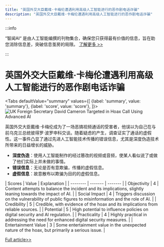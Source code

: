 ```yaml
---
title: "英国外交大臣戴维·卡梅伦遭遇利用高级人工智能进行的恶作剧电话诈骗"
description: "英国外交大臣戴维·卡梅伦遭遇利用高级人工智能进行的恶作剧电话诈骗"
---
```



:::info

“智闻AI“ 是由人工智能编撰的刊物集合，确保您只获得最有价值的信息，旨在助您消除信息差，突破信息茧房的局限。  [了解更多 >>](/)

:::

# 英国外交大臣戴维·卡梅伦遭遇利用高级人工智能进行的恶作剧电话诈骗


<Tabs
	defaultValue="summary"
	values={[
	{label: 'summary', value: 'summary'},
	{label: 'score', value: 'score'},
]}>
<TabItem value="summary">
<img
  src="https://image.informedainews.com/2024/06/Pol-P0w-1717900285-0.jpg"
  alt="UK Foreign Secretary David Cameron Targeted in Hoax Call Using Advanced AI"
/>



英国外交大臣戴维·卡梅伦成为了一场恶搞视频通话的受害者，他误以为自己在与前乌克兰总统彼得罗·波罗申科交谈。随着疑虑的产生，调查证实了通话的虚假性。这一事件凸显了通过先进人工智能技术传播的错误信息，尤其是深度伪造技术所带来的日益增长的威胁。
- **深度伪造**：使用人工智能制作的经过篡改的视频或音频，使某人看似说了或做了他们实际上并未做的事情。
- **错误信息**：无论是否有意欺骗，传播的虚假信息。
- **虚假信息**：故意散布以欺骗为目的的虚假信息。
</TabItem>
<TabItem value="score">
	| Scores     | Value   | Explanation |
	| -------- | ------- | ------- |
	| Objectivity  | 4    | Content attempts to balance the incident and its implications, slightly leaning towards the impact of AI.    |
	| Social Impact | 4     | Triggers discussion on the vulnerability of public figures to misinformation and the role of AI.    |
	| Credibility    | 5    | Credible, with evidence of the hoax and its implications from reliable sources.    |
	| Potential    | 5    | High potential to influence policies on digital security and AI regulation.    |
	| Practicality    | 4    | Highly practical in addressing the need for enhanced digital security measures.    |
	| Entertainment Value    | 3    | Some entertainment value in the unexpected nature of the hoax, but primarily a serious issue.    |
</TabItem>
</Tabs>

[Full article>>](https://www.theguardian.com/politics/article/2024/jun/08/david-cameron-victim-hoax-call-former-ukraine-president)
